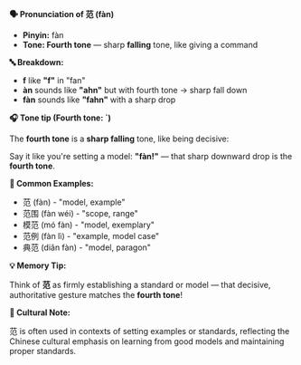**🗣️ Pronunciation of 范 (fàn)**

- **Pinyin:** fàn
- **Tone: Fourth tone** — sharp **falling** tone, like giving a command

**🔤 Breakdown:**

- **f** like **"f"** in "fan"
- **àn** sounds like **"ahn"** but with fourth tone → sharp fall down
- **fàn** sounds like **"fahn"** with a sharp drop

**🎧 Tone tip (Fourth tone: `)**

The **fourth tone** is a **sharp falling** tone, like being decisive:

Say it like you're setting a model: **"fàn!"** — that sharp downward drop is the **fourth tone**.

**📝 Common Examples:**

- 范 (fàn) - "model, example"
- 范围 (fàn wéi) - "scope, range"
- 模范 (mó fàn) - "model, exemplary"
- 范例 (fàn lì) - "example, model case"
- 典范 (diǎn fàn) - "model, paragon"

**💡 Memory Tip:**

Think of **范** as firmly establishing a standard or model — that decisive, authoritative gesture
matches the **fourth tone**!

**📍 Cultural Note:**

范 is often used in contexts of setting examples or standards, reflecting the Chinese cultural
emphasis on learning from good models and maintaining proper standards.
